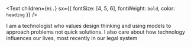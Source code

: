 <Text
  children={`Hi.`}
  sx={{ fontSize: [4, 5, 6], fontWeight: `bold`, color: `heading` }}
/>

I am a technologist who values design thinking and using models to approach problems not quick solutions. 
I also care about how technology influences our lives, most recently in our legal system
